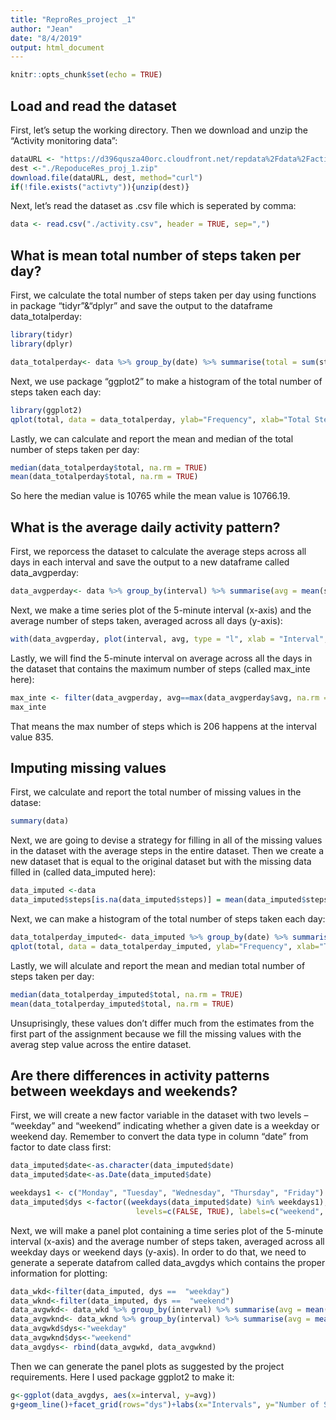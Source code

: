 ```yaml
---
title: "ReproRes_project _1"
author: "Jean"
date: "8/4/2019"
output: html_document
---
```


```r
knitr::opts_chunk$set(echo = TRUE)
```

## Load and read the dataset

First, let's setup the working directory. Then we download and unzip the "Activity monitoring data":

```r
dataURL <- "https://d396qusza40orc.cloudfront.net/repdata%2Fdata%2Factivity.zip"
dest <-"./RepoduceRes_proj_1.zip"
download.file(dataURL, dest, method="curl")
if(!file.exists("activty")){unzip(dest)}
```

Next, let's read the dataset as .csv file which is seperated by comma:
```r
data <- read.csv("./activity.csv", header = TRUE, sep=",")
```

## What is mean total number of steps taken per day?

First, we calculate the total number of steps taken per day using functions in package "tidyr"&"dplyr" and save the output to the dataframe data_totalperday:

```r
library(tidyr)
library(dplyr)

data_totalperday<- data %>% group_by(date) %>% summarise(total = sum(steps))
```

Next, we use package "ggplot2" to make a histogram of the total number of steps taken each day:

```r
library(ggplot2)
qplot(total, data = data_totalperday, ylab="Frequency", xlab="Total Steps per Day")
```

Lastly, we can calculate and report the mean and median of the total number of steps taken per day:

```r
median(data_totalperday$total, na.rm = TRUE)
mean(data_totalperday$total, na.rm = TRUE)
```

So here the median value is 10765 while the mean value is 10766.19.

## What is the average daily activity pattern?

First, we reporcess the dataset to calculate the average steps across all days in each interval and save the output to a new dataframe called data_avgperday:

```r
data_avgperday<- data %>% group_by(interval) %>% summarise(avg = mean(steps, na.rm = TRUE))
```

Next, we make a time series plot  of the 5-minute interval (x-axis) and the average number of steps taken, averaged across all days (y-axis):

```r
with(data_avgperday, plot(interval, avg, type = "l", xlab = "Interval", ylab = "Average Steps across Days"))
```

Lastly, we will find the 5-minute interval on average across all the days in the dataset that contains the maximum number of steps (called max_inte here):

```r
max_inte <- filter(data_avgperday, avg==max(data_avgperday$avg, na.rm = TRUE))
max_inte
```

That means the max number of steps which is 206 happens at the interval value 835.

## Imputing missing values

First, we calculate and report the total number of missing values in the datase:

```r
summary(data)
```

Next, we are going to devise a strategy for filling in all of the missing values in the dataset with the average steps in the entire dataset. Then we create a new dataset that is equal to the original dataset but with the missing data filled in (called data_imputed here):

```r
data_imputed <-data
data_imputed$steps[is.na(data_imputed$steps)] = mean(data_imputed$steps, na.rm = TRUE)
```

Next, we can make a histogram of the total number of steps taken each day:

```r
data_totalperday_imputed<- data_imputed %>% group_by(date) %>% summarise(total = sum(steps))
qplot(total, data = data_totalperday_imputed, ylab="Frequency", xlab="Total Steps per Day")
```

Lastly, we will alculate and report the mean and median total number of steps taken per day:

```r
median(data_totalperday_imputed$total, na.rm = TRUE)
mean(data_totalperday_imputed$total, na.rm = TRUE)
```

Unsuprisingly, these values don't differ much from the estimates from the first part of the assignment because we fill the missing values with the averag step value across the entire dataset.

## Are there differences in activity patterns between weekdays and weekends?

First, we will create a new factor variable in the dataset with two levels – “weekday” and “weekend” indicating whether a given date is a weekday or weekend day. Remember to convert the data type in column "date" from factor to date class first:

```r
data_imputed$date<-as.character(data_imputed$date)
data_imputed$date<-as.Date(data_imputed$date)

weekdays1 <- c("Monday", "Tuesday", "Wednesday", "Thursday", "Friday")
data_imputed$dys <-factor((weekdays(data_imputed$date) %in% weekdays1), 
                            levels=c(FALSE, TRUE), labels=c("weekend", "weekday"))
```

Next, we will make a panel plot containing a time series plot of the 5-minute interval (x-axis) and the average number of steps taken, averaged across all weekday days or weekend days (y-axis). In order to do that, we need to generate a seperate datafrom called data_avgdys which contains the proper information for plotting:

```r
data_wkd<-filter(data_imputed, dys ==  "weekday")
data_wknd<-filter(data_imputed, dys ==  "weekend")
data_avgwkd<- data_wkd %>% group_by(interval) %>% summarise(avg = mean(steps, na.rm = TRUE))
data_avgwknd<- data_wknd %>% group_by(interval) %>% summarise(avg = mean(steps, na.rm = TRUE))
data_avgwkd$dys<-"weekday"
data_avgwknd$dys<-"weekend"
data_avgdys<- rbind(data_avgwkd, data_avgwknd)

```

Then we can generate the panel plots as suggested by the project requirements. Here I used package ggplot2 to make it: 

```r
g<-ggplot(data_avgdys, aes(x=interval, y=avg))
g+geom_line()+facet_grid(rows="dys")+labs(x="Intervals", y="Number of Steps")
```


